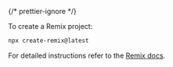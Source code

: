 {/* prettier-ignore */}

To create a Remix project:

```sh
npx create-remix@latest
```
For detailed instructions refer to the [Remix docs](https://remix.run/docs/en/main/start/quickstart#installation).

